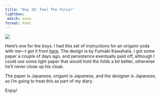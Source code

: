 ```yaml
---
title: "Day 18: Feel The Force!"
lightbox:
 match: auto
format: html
---
```


![](../images/20120507140116_dsc01682.jpg){group="all-the-pictures"}

Here's one for the boys. I had this set of instructions for an origami yoda with me&mdash;I got it from [here](http://www.spitenet.com/origami/Yoda-v.shtml). The design is by Fumiaki Kawahata. I got some paper a couple of days ago, and persistence eventually paid off, although I could use some light paper that would hold the folds a bit better, otherwise he'll never close up his cloak.

The paper is Japanese, origami is Japanese, and the designer is Japanese, so I'm going to treat this as part of my diary.

Enjoy!
